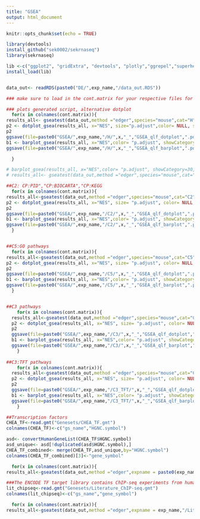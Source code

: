 ```yaml
---
title: "GSEA"
output: html_document
---
```


```r
knitr::opts_chunk$set(echo = TRUE)

library(devtools)
install_github("sek0002/sekrnaseq")
library(sekrnaseq)

lib <-c("ggplot2", "gridExtra", "devtools", "plotly","ggrepel","superheat","tidyverse",'viridis','data.table','heatmaply',"dplyr","ggbiplot", "DESeq2","superheat","edgeR","limma","Glimma","gplots","org.Mm.eg.db","RColorBrewer","fgsea","gridExtra","DEFormats","statmod","org.Hs.eg.db","pheatmap","edgeR","svglite","biomaRt","msigdbr","fgsea","clusterProfiler","enrichplot","DOSE","plyr","ggrastr","Rsamtools","rtracklayer","GenomicAlignments","bedr","Rsubread","GenomicFeatures","doParallel","BiocParallel", "GenomicAlignments","GenomicRanges","rtracklayer","ChIPQC","Rsamtools","Gviz","GenomicFeatures","RMariaDB","BiocParallel","tools","ChIPseeker","TxDb.Mmusculus.UCSC.mm10.knownGene","EnsDb.Mmusculus.v79","clusterProfiler","AnnotationDbi","org.Mm.eg.db","dplyr","diffloop","DiffBind","systemPipeR","plotly")
install_load(lib)


data_out<- readRDS(paste0("DE/",exp_name,"/data_out.RDS"))

### make sure to load in the cont.matrix for your respective files for the for loops scripts to work

```

```r

### plots generated script, alternative dotplot
  for(x in colnames(cont.matrix)){
results_all<- gseatest(data_out,method ="edger",species="mouse",cat="H",expname = paste0(exp_name,"/H/"), DEgroup=x, plot=T)
p2 <- dotplot_gsea(results_all, x="NES", size="p.adjust",color= NULL, showCategory=20, font.size=10, title="dotplot for GSEA")
p2
ggsave(file=paste0("GSEA/",exp_name,"/H/",x,"_","GSEA_qlf_dotplot",".pdf", sep=""), plot=p2, units="in", width=7, height=6)
b1 <- barplot_gsea(results_all, x="NES",color= "p.adjust", showCategory=30, ylab= "NES",font.size=10, title="barplot for GSEA")
ggsave(file=paste0("GSEA/",exp_name,"/H/",x,"_","GSEA_qlf_barplot",".pdf", sep=""), plot=b1, units="in", width=7, height=6)

  }

# barplot_gsea(results_all, x="NES",color= "p.adjust", showCategory=30, ylab= "NES",font.size=10, title="barplot for GSEA")
# results_all<- gseatest(data_out,method ="edger",species="mouse",cat="H",expname = "Corvus_Paul", DEgroup=x, plot=T)

##C2: CP:PID","CP:BIOCARTA","CP:KEGG
  for(x in colnames(cont.matrix)){
results_all<-gseatest(data_out,method ="edger",species="mouse",cat="C2", subcat= c("CP:PID","CP:BIOCARTA","CP:KEGG"),expname = paste0(exp_name,"/C2/"), DEgroup=x, plot=F)
p2 <- dotplot_gsea(results_all, x="NES", size= "p.adjust", color= NULL, showCategory=30, font.size=10, title="dotplot for GSEA")
p2
ggsave(file=paste0("GSEA/",exp_name,"/C2/",x,"_","GSEA_qlf_dotplot",".pdf", sep=""), plot=p2, units="in", width=7, height=6)
b1 <- barplot_gsea(results_all, x="NES",color= "p.adjust", showCategory=30, ylab= "NES",font.size=10, title="barplot for GSEA")
ggsave(file=paste0("GSEA/",exp_name,"/C2/",x,"_","GSEA_qlf_barplot",".pdf", sep=""), plot=b1, units="in", width=7, height=6)
  }


##C5:GO pathways
  for(x in colnames(cont.matrix)){
results_all<-gseatest(data_out,method ="edger",species="mouse",cat="C5",expname = paste0(exp_name,"/C5/"), DEgroup=x, plot=F)
p2 <- dotplot_gsea(results_all, x="NES", size= "p.adjust", color= NULL, showCategory=30, font.size=10, title="dotplot for GSEA")
p2
ggsave(file=paste0("GSEA/",exp_name,"/C5/",x,"_","GSEA_qlf_dotplot",".pdf", sep=""), plot=p2, units="in", width=7, height=6)
b1 <- barplot_gsea(results_all, x="NES",color= "p.adjust", showCategory=30, ylab= "NES",font.size=10, title="barplot for GSEA")
ggsave(file=paste0("GSEA/",exp_name,"/C5/",x,"_","GSEA_qlf_barplot",".pdf", sep=""), plot=b1, units="in", width=7, height=6)
  }


##C3 pathways
    for(x in colnames(cont.matrix)){
  results_all<-gseatest(data_out,method ="edger",species="mouse",cat="C3",expname = paste0(exp_name,"/C3/"), DEgroup=x, plot=F)
  p2 <- dotplot_gsea(results_all, x="NES", size= "p.adjust", color= NULL, showCategory=30, font.size=10, title="dotplot for GSEA")
  p2
  ggsave(file=paste0("GSEA/",exp_name,"/C3/",x,"_","GSEA_qlf_dotplot",".pdf", sep=""), plot=p2, units="in", width=7, height=6)
  b1 <- barplot_gsea(results_all, x="NES",color= "p.adjust", showCategory=30, ylab= "NES",font.size=10, title="barplot for GSEA")
  ggsave(file=paste0("GSEA/",exp_name,"/C3/",x,"_","GSEA_qlf_barplot",".pdf", sep=""), plot=b1, units="in", width=7, height=6)
    }
  
##C3:TFT pathways
    for(x in colnames(cont.matrix)){
  results_all<-gseatest(data_out,method ="edger",species="mouse",cat="C3", subcat= c("TFT"), expname = paste0(exp_name,"/C3_TFT/"), DEgroup=x, plot=F)
  p2 <- dotplot_gsea(results_all, x="NES", size= "p.adjust", color= NULL, showCategory=30, font.size=10, title="dotplot for GSEA")
  p2
  ggsave(file=paste0("GSEA/",exp_name,"/C3_TFT/",x,"_","GSEA_qlf_dotplot",".pdf", sep=""), plot=p2, units="in", width=7, height=6)
  b1 <- barplot_gsea(results_all, x="NES",color= "p.adjust", showCategory=30, ylab= "NES",font.size=10, title="barplot for GSEA")
  ggsave(file=paste0("GSEA/",exp_name,"/C3_TFT/",x,"_","GSEA_qlf_barplot",".pdf", sep=""), plot=b1, units="in", width=7, height=6)
    }

##Transcription factors
CHEA_TF<-read.gmt("Genesets/CHEA_TF.gmt")
colnames(CHEA_TF)<-c("gs_name","HGNC.symbol")

asd<- convertHumanGeneList(CHEA_TF$HGNC.symbol)
asd_unique<- asd[!duplicated(asd$HGNC.symbol),]
CHEA_TF_combined<- merge(CHEA_TF,asd_unique,by="HGNC.symbol")
colnames(CHEA_TF_combined)[3]<-"gene_symbol"

  for(x in colnames(cont.matrix)){
results_all<-gseatest(data_out,method ="edger",expname = paste0(exp_name,"/CHEA_TF/"), DEgroup=x, customGS= CHEA_TF_combined, plot=T)}

###The ENCODE TF target library contains ChIP-seq experiments from human and mouse and the Literature ChIP-seq library contains ChIP-seq experiments from human, mouse and rat. GTEx, ARCHS4, and ReMap libraries were constructed from human data. https://amp.pharm.mssm.edu/chea3/#top
lit_chipseq<-read.gmt("Genesets/Literature_ChIP-seq.gmt")
colnames(lit_chipseq)<-c("gs_name","gene_symbol")

  for(x in colnames(cont.matrix)){
results_all<-gseatest(data_out,method ="edger",expname = exp_name,"/Lit_chipseq/", DEgroup=x, customGS= lit_chipseq, plot=T)}


```

